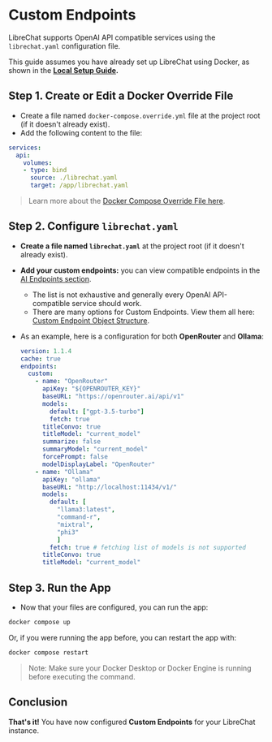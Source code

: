 
# Custom Endpoints

LibreChat supports OpenAI API compatible services using the `librechat.yaml` configuration file.

This guide assumes you have already set up LibreChat using Docker, as shown in the **[Local Setup Guide](/docs/quick_start/local_setup).**

## Step 1. Create or Edit a Docker Override File

- Create a file named `docker-compose.override.yml` file at the project root (if it doesn't already exist).
- Add the following content to the file:

```yaml
services:
  api:
    volumes:
    - type: bind
      source: ./librechat.yaml
      target: /app/librechat.yaml
```

> Learn more about the [Docker Compose Override File here](/docs/configuration/docker_override).

## Step 2. Configure `librechat.yaml`

- **Create a file named `librechat.yaml`** at the project root (if it doesn't already exist).
- **Add your custom endpoints:** you can view compatible endpoints in the [AI Endpoints section](/docs/configuration/librechat_yaml/ai_endpoints).
  - The list is not exhaustive and generally every OpenAI API-compatible service should work.
  - There are many options for Custom Endpoints. View them all here: [Custom Endpoint Object Structure](/docs/configuration/librechat_yaml/object_structure/custom_endpoint).
- As an example, here is a configuration for both **OpenRouter** and **Ollama**:

   ```yaml
   version: 1.1.4
   cache: true
   endpoints:
     custom:
       - name: "OpenRouter"
         apiKey: "${OPENROUTER_KEY}"
         baseURL: "https://openrouter.ai/api/v1"
         models:
           default: ["gpt-3.5-turbo"]
           fetch: true
         titleConvo: true
         titleModel: "current_model"
         summarize: false
         summaryModel: "current_model"
         forcePrompt: false
         modelDisplayLabel: "OpenRouter"
       - name: "Ollama"
         apiKey: "ollama"
         baseURL: "http://localhost:11434/v1/"
         models:
           default: [
             "llama3:latest",
             "command-r",
             "mixtral",
             "phi3"
             ]
           fetch: true # fetching list of models is not supported
         titleConvo: true
         titleModel: "current_model"
   ```

## Step 3. Run the App

- Now that your files are configured, you can run the app:

```bash
docker compose up
```

Or, if you were running the app before, you can restart the app with:

```bash
docker compose restart
```

> Note: Make sure your Docker Desktop or Docker Engine is running before executing the command.

## Conclusion

**That's it!** You have now configured **Custom Endpoints** for your LibreChat instance. 

<AdditionalLinks />